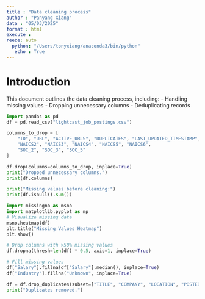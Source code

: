 ```yaml
---
title : "Data cleaning process"
author : "Panyang Xiang"
data : "05/03/2025"
format : html
execute :
reeze: auto
  python: "/Users/tonyxiang/anaconda3/bin/python" 
   echo : True
---
```


# Introduction
This document outlines the data cleaning process, including:
- Handling missing values
- Dropping unnecessary columns
- Deduplicating records



```python

import pandas as pd
df = pd.read_csv("lightcast_job_postings.csv")

columns_to_drop = [
    "ID", "URL", "ACTIVE_URLS", "DUPLICATES", "LAST_UPDATED_TIMESTAMP",
    "NAICS2", "NAICS3", "NAICS4", "NAICS5", "NAICS6",
    "SOC_2", "SOC_3", "SOC_5"
]

df.drop(columns=columns_to_drop, inplace=True)
print("Dropped unnecessary columns.")
print(df.columns)

print("Missing values before cleaning:")
print(df.isnull().sum())

import missingno as msno
import matplotlib.pyplot as mp
# Visualize missing data
msno.heatmap(df)
plt.title("Missing Values Heatmap")
plt.show()

# Drop columns with >50% missing values
df.dropna(thresh=len(df) * 0.5, axis=1, inplace=True)

# Fill missing values
df["Salary"].fillna(df["Salary"].median(), inplace=True)
df["Industry"].fillna("Unknown", inplace=True)

df = df.drop_duplicates(subset=["TITLE", "COMPANY", "LOCATION", "POSTED"])
print("Duplicates removed.")

```


